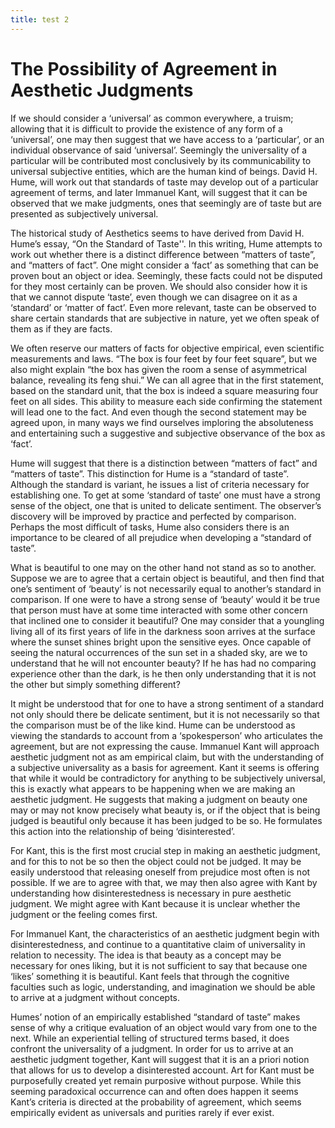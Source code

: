 ```yaml
---
title: test 2
---
```




# The Possibility of Agreement in Aesthetic Judgments

If we should consider a ‘universal’ as common everywhere, a truism; allowing that it is difficult to provide the existence of any form of a ‘universal’, one may then suggest that we have access to a ‘particular’, or an individual observance of said ‘universal’.  Seemingly the universality of a particular will be contributed most conclusively by its communicability to universal subjective entities, which are the human kind of beings. David H. Hume, will work out that standards of taste may develop out of a particular agreement of terms, and later Immanuel Kant, will suggest that it can be observed that we make judgments, ones that seemingly are of taste but are presented as subjectively universal.

The historical study of Aesthetics seems to have derived from David H. Hume’s essay, “On the Standard of Taste''.  In this writing, Hume attempts to work out whether there is a distinct difference between “matters of taste”, and “matters of fact”. One might consider a ‘fact’ as something that can be proven bout an object or idea. Seemingly, these facts could not be disputed for they most certainly can be proven. We should also consider how it is that we cannot dispute ‘taste’, even though we can disagree on it as a ‘standard’ or ‘matter of fact’.  Even more relevant, taste can be observed to share certain standards that are subjective in nature, yet we often speak of them as if they are facts.

We often reserve our matters of facts for objective empirical, even scientific measurements and laws. “The box is four feet by four feet square”, but we also might explain “the box has given the room a sense of asymmetrical balance, revealing its feng shui.”  We can all agree that in the first statement, based on the standard unit, that the box is indeed a square measuring four feet on all sides.  This ability to measure each side confirming the statement will lead one to the fact.  And even though the second statement may be agreed upon, in many ways we find ourselves imploring the absoluteness and entertaining such a suggestive and subjective observance of the box as ‘fact’.

Hume will suggest that there is a distinction between “matters of fact” and “matters of taste”. This distinction for Hume is a “standard of taste”. Although the standard is variant, he issues a list of criteria necessary for establishing one.  To get at some ‘standard of taste’ one must have a strong sense of the object, one that is united to delicate sentiment. The observer’s discovery will be improved by practice and perfected by comparison.  Perhaps the most difficult of tasks, Hume also considers there is an importance to be cleared of all prejudice when developing a “standard of taste”.

What is beautiful to one may on the other hand not stand as so to another.  Suppose we are to agree that a certain object is beautiful, and then find that one’s sentiment of ‘beauty’ is not necessarily equal to another’s standard in comparison. If one were to have a strong sense of ‘beauty’ would it be true that person must have at some time interacted with some other concern that inclined one to consider it beautiful?  One may consider that a youngling living all of its first years of life in the darkness soon arrives at the surface where the sunset shines bright upon the sensitive eyes.  Once capable of seeing the natural occurrences of the sun set in a shaded sky, are we to understand that he will not encounter beauty?  If he has had no comparing experience other than the dark, is he then only understanding that it is not the other but simply something different?

It might be understood that for one to have a strong sentiment of a standard not only should there be delicate sentiment, but it is not necessarily so that the comparison must be of the like kind.  Hume can be understood as viewing the standards to account from a ‘spokesperson’ who articulates the agreement, but are not expressing the cause.  Immanuel Kant will approach aesthetic judgment not as am empirical claim, but with the understanding of a subjective universality as a basis for agreement.  Kant it seems is offering that while it would be contradictory for anything to be subjectively universal, this is exactly what appears to be happening when we are making an aesthetic judgment.  He suggests that making a judgment on beauty one may or may not know precisely what beauty is, or if the object that is being judged is beautiful only because it has been judged to be so. He formulates this action into the relationship of being ‘disinterested’.

For Kant, this is the first most crucial step in making an aesthetic judgment, and for this to not be so then the object could not be judged.  It may be easily understood that releasing oneself from prejudice most often is not possible. If we are to agree with that, we may then also agree with Kant by understanding how disinterestedness is necessary in pure aesthetic judgment.   We might agree with Kant because it is unclear whether the judgment or the feeling comes first.

For Immanuel Kant, the characteristics of an aesthetic judgment begin with disinterestedness, and continue to a quantitative claim of universality in relation to necessity.  The idea is that beauty as a concept may be necessary for ones liking, but it is not sufficient to say that because one ‘likes’ something it is beautiful.  Kant feels that through the cognitive faculties such as logic, understanding, and imagination we should be able to arrive at a judgment without concepts.

Humes’ notion of an empirically established “standard of taste” makes sense of why a critique evaluation of an object would vary from one to the next. While an experiential telling of structured terms based, it does confront the universality of a judgment. In order for us to arrive at an aesthetic judgment together, Kant will suggest that it is an a priori notion that allows for us to develop a disinterested account. Art for Kant must be purposefully created yet remain purposive without purpose.  While this seeming paradoxical occurrence can and often does happen it seems Kant’s criteria is directed at the probability of agreement, which seems empirically evident as universals and purities rarely if ever exist.
